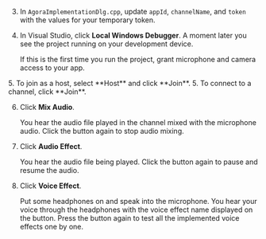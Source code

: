 <PlatformWrapper platform="windows">

3. In `AgoraImplementationDlg.cpp`, update `appId`, `channelName`, and `token` with the values for your temporary token.

4. In Visual Studio, click **Local Windows Debugger**. A moment later you see the project running on your development device.

    If this is the first time you run the project, grant microphone and camera access to your app.

<ProductWrapper product="interactive-live-streaming, broadcast-streaming">
5. To join as a host, select **Host** and click **Join**.
</ProductWrapper>

<ProductWrapper notAllowed="interactive-live-streaming, broadcast-streaming">
5. To connect to a channel, click **Join**.
</ProductWrapper>

6. Click **Mix Audio**.

    You hear the audio file played in the channel mixed with the microphone audio. Click the button again to stop audio mixing.

7. Click **Audio Effect**.

    You hear the audio file being played. Click the button again to pause and resume the audio.

8. Click **Voice Effect**. 

    Put some headphones on and speak into the microphone. You hear your voice through the headphones with the voice effect name displayed on the button. Press the button again to test all the implemented voice effects one by one.

</PlatformWrapper>
